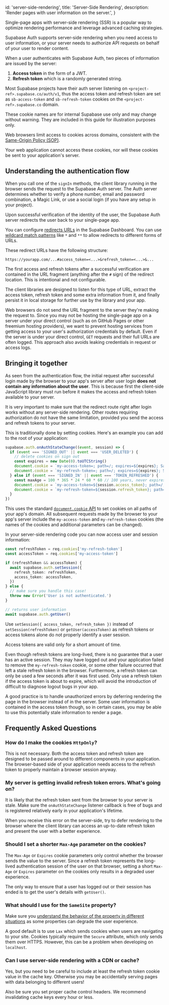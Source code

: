 
  id: 'server-side-rendering',
  title: 'Server-Side Rendering',
  description: 'Render pages with user information on the server.',
}

Single-page apps with server-side rendering (SSR) is a popular way to optimize rendering
performance and leverage advanced caching strategies.

Supabase Auth supports server-side rendering when you need access to user
information, or your server needs to authorize API requests on behalf of your
user to render content.

When a user authenticates with Supabase Auth, two pieces of information are
issued by the server:

1. **Access token** in the form of a JWT.
2. **Refresh token** which is a randomly generated string.

Most Supabase projects have their auth server listening on
`<project-ref>.supabase.co/auth/v1`, thus the access token and refresh token are
set as `sb-access-token` and `sb-refresh-token` cookies on the
`<project-ref>.supabase.co` domain.

<Admonition type="note">

These cookie names are for internal Supabase use only and may change without
warning. They are included in this guide for illustration purposes only.

</Admonition>

Web browsers limit access to cookies across domains, consistent with the
[Same-Origin Policy
(SOP)](https://developer.mozilla.org/en-US/docs/Web/Security/Same-origin_policy).

Your web application cannot access these cookies,
nor will these cookies be sent to your application's server.

## Understanding the authentication flow

When you call one of the `signIn` methods, the client library running in the
browser sends the request to the Supabase Auth server. The Auth server determines
whether to verify a phone number, email and password combination, a Magic Link,
or use a social login (if you have any setup in your project).

Upon successful verification of the identity of the user, the Supabase Auth
server redirects the user back to your single-page app.

<Admonition type="tip">

You can configure [redirects URLs](https://app.supabase.com/project/_/auth/url-configuration) in the Supabase Dashboard. You can use [wildcard match patterns](/docs/guides/auth#redirect-urls-and-wildcards)
like `*` and `**` to allow redirects to different forms of URLs.

</Admonition>

These redirect URLs have the following structure:

```
https://yourapp.com/...#access_token=<...>&refresh_token=<...>&...
```

The first access and refresh tokens after a successful verification are
contained in the URL fragment (anything after the `#` sign) of the redirect
location. This is intentional and not configurable.

The client libraries are designed to listen for this type of URL, extract
the access token, refresh token and some extra information from it, and finally
persist it in local storage for further use by the library and your app.

<Admonition type="info">

Web browsers do not send the URL fragment to the server they're making the
request to. Since you may not be hosting the single-page app on a server under
your direct control (such as on GitHub Pages or other freemium hosting
providers), we want to prevent hosting services from getting access to your
user's authorization credentials by default. Even if the server is under your
direct control, `GET` requests and their full URLs are often logged. This
approach also avoids leaking credentials in request or access logs.

</Admonition>

## Bringing it together

As seen from the authentication flow, the initial request after successful
login made by the browser to your app's server after user login **does not
contain any information about the user**. This is because first the client-side
JavaScript library must run before it makes the access and refresh token
available to your server.

It is very important to make sure that the redirect route right after login
works without any server-side rendering. Other routes requiring authorization
do not have the same limitation, provided you send the access and refresh
tokens to your server.

This is traditionally done by setting cookies. Here's an example you
can add to the root of your application:

```typescript
supabase.auth.onAuthStateChange((event, session) => {
  if (event === 'SIGNED_OUT' || event === 'USER_DELETED') {
    // delete cookies on sign out
    const expires = new Date(0).toUTCString()
    document.cookie = `my-access-token=; path=/; expires=${expires}; SameSite=Lax; secure`
    document.cookie = `my-refresh-token=; path=/; expires=${expires}; SameSite=Lax; secure`
  } else if (event === 'SIGNED_IN' || event === 'TOKEN_REFRESHED') {
    const maxAge = 100 * 365 * 24 * 60 * 60 // 100 years, never expires
    document.cookie = `my-access-token=${session.access_token}; path=/; max-age=${maxAge}; SameSite=Lax; secure`
    document.cookie = `my-refresh-token=${session.refresh_token}; path=/; max-age=${maxAge}; SameSite=Lax; secure`
  }
})
```

This uses the standard
[`document.cookie` API](https://developer.mozilla.org/en-US/docs/Web/API/Document/cookie)
to set cookies on all paths of your app's domain. All subsequent requests
made by the browser to your app's server include the `my-access-token` and
`my-refresh-token` cookies (the names of the cookies and additional
parameters can be changed).

In your server-side rendering code you can now access user and session
information:

```typescript
const refreshToken = req.cookies['my-refresh-token']
const accessToken = req.cookies['my-access-token']

if (refreshToken && accessToken) {
  await supabase.auth.setSession({
    refresh_token: refreshToken,
    access_token: accessToken,
  })
} else {
  // make sure you handle this case!
  throw new Error('User is not authenticated.')
}

// returns user information
await supabase.auth.getUser()
```

Use `setSession({ access_token, refresh_token })` instead of
`setSession(refreshToken)` or `getUser(accessToken)` as refresh tokens or access tokens alone do not properly identify a user session.

Access tokens are valid only for a short amount of time.

Even though refresh tokens are long-lived, there is no guarantee that a user
has an active session. They may have logged out and your application failed to
remove the `my-refresh-token` cookie, or some other failure occurred that left
a stale refresh token in the browser. Furthermore, a refresh token can only be
used a few seconds after it was first used. Only use a refresh token if the
access token is about to expire, which will avoid the introduction of difficult
to diagnose logout bugs in your app.

A good practice is to handle unauthorized errors by deferring rendering the
page in the browser instead of in the server. Some user information is
contained in the access token though, so in certain cases, you may be able to
use this potentially stale information to render a page.

## Frequently Asked Questions

### How do I make the cookies `HttpOnly`?

This is not necessary. Both the access token and refresh token are designed to
be passed around to different components in your application. The browser-based
side of your application needs access to the refresh token to properly maintain
a browser session anyway.

### My server is getting invalid refresh token errors. What's going on?

It is likely that the refresh token sent from the browser to your server is
stale. Make sure the `onAuthStateChange` listener callback is free of bugs and
is registered relatively early in your application's lifetime.

When you receive this error on the server-side, try to defer
rendering to the browser where the client library can access an up-to-date
refresh token and present the user with a better experience.

### Should I set a shorter `Max-Age` parameter on the cookies?

The `Max-Age` or `Expires` cookie parameters only control whether the browser
sends the value to the server. Since a refresh token represents the
long-lived authentication session of the user on that browser, setting a short
`Max-Age` or `Expires` parameter on the cookies only results in a degraded
user experience.

The only way to ensure that a user has logged out or their session has ended
is to get the user's details with `getUser()`.

### What should I use for the `SameSite` property?

Make sure you [understand the behavior of the property in different
situations](https://developer.mozilla.org/en-US/docs/Web/HTTP/Headers/Set-Cookie/SameSite)
as some properties can degrade the user experience.

A good default is to use `Lax` which sends cookies when users are
navigating to your site. Cookies typically require the `Secure` attribute,
which only sends them over HTTPS. However, this can be a problem when
developing on `localhost`.

### Can I use server-side rendering with a CDN or cache?

Yes, but you need to be careful to include at least the refresh token cookie
value in the cache key. Otherwise you may be accidentally serving pages with
data belonging to different users!

Also be sure you set proper cache control headers. We recommend invalidating
cache keys every hour or less.


